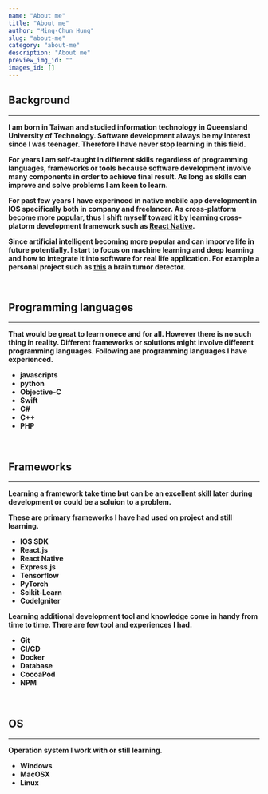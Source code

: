 ```yaml
---
name: "About me"
title: "About me"
author: "Ming-Chun Hung"
slug: "about-me"
category: "about-me"
description: "About me"
preview_img_id: ""
images_id: []
---
```


## Background

---

**I am born in Taiwan and studied information technology in Queensland
University of Technology. Software development always be my interest
since I was teenager. Therefore I have never stop learning in this field.**

**For years I am self-taught in different skills regardless of programming languages,
frameworks or tools because software development involve many components
in order to achieve final result. As long as skills can improve and solve problems
I am keen to learn.**

**For past few years I have experinced in native mobile app development
in IOS specifically both in company and freelancer. As cross-platform become
more popular, thus I shift myself toward it by learning cross-platorm development
framework such as [React Native](https://reactnative.dev/).**

**Since artificial intelligent becoming more popular and can imporve life in future
potentially. I start to focus on machine learning and deep learning and how to integrate
it into software for real life application. For example a personal project such as
[this](https://braintumordetectorapp.streamlit.app/) a brain tumor detector.**

<br />

## Programming languages

---

**That would be great to learn onece and for all. However there is no such thing in reality.
Different frameworks or solutions might involve different programming languages. Following are
programming languages I have experienced.**

- **javascripts**
- **python**
- **Objective-C**
- **Swift**
- **C#**
- **C++**
- **PHP**

<br />

## Frameworks

---

**Learning a framework take time but can be an excellent skill later during development or
could be a soluion to a problem.**

**These are primary frameworks I have had used on project and still learning.**

- **IOS SDK**
- **React.js**
- **React Native**
- **Express.js**
- **Tensorflow**
- **PyTorch**
- **Scikit-Learn**
- **Codelgniter**

**Learning additional development tool and knowledge come in handy from time to time.
There are few tool and experiences I had.**

- **Git**
- **CI/CD**
- **Docker**
- **Database**
- **CocoaPod**
- **NPM**

<br />

## OS

---

**Operation system I work with or still learning.**

- **Windows**
- **MacOSX**
- **Linux**

